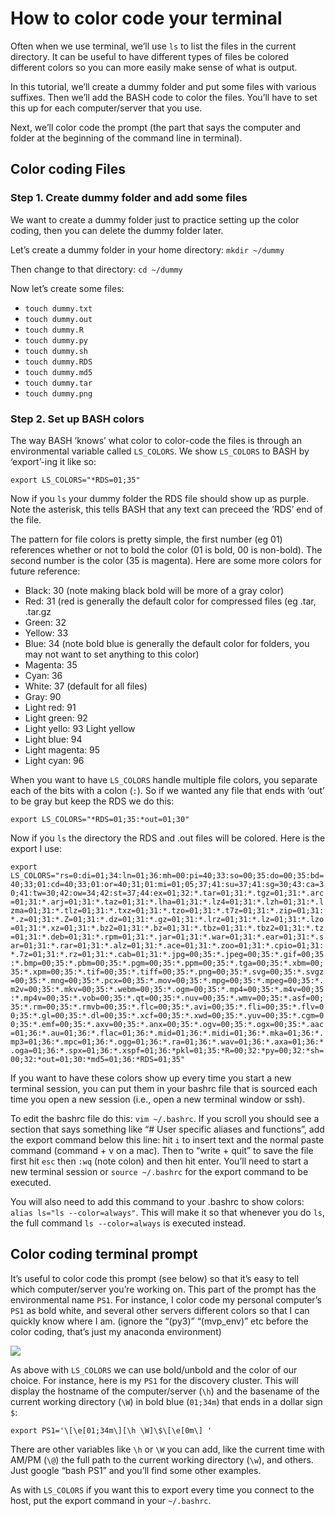 # How to color code your terminal

Often when we use terminal, we'll use `ls` to list the files in the current directory. It can be useful to have different types of files be colored different colors so you can more easily make sense of what is output.

In this tutorial, we'll create a dummy folder and put some files with various suffixes. Then we'll add the BASH code to color the files. You'll have to set this up for each computer/server that you use.

Next, we'll color code the prompt (the part that says the computer and folder at the beginning of the command line in terminal).


## Color coding Files


### Step 1. Create dummy folder and add some files

We want to create a dummy folder just to practice setting up the color coding, then you can delete the dummy folder later.

Let's create a dummy folder in your home directory: `mkdir ~/dummy`

Then change to that directory: `cd ~/dummy`

Now let's create some files:

- `touch dummy.txt`
- `touch dummy.out`
- `touch dummy.R`
- `touch dummy.py`
- `touch dummy.sh`
- `touch dummy.RDS`
- `touch dummy.md5`
- `touch dummy.tar`
- `touch dummy.png`


### Step 2. Set up BASH colors

The way BASH 'knows' what color to color-code the files is through an environmental variable called `LS_COLORS`. We show `LS_COLORS` to BASH by 'export'-ing it like so:

`export LS_COLORS="*RDS=01;35"`

Now if you `ls` your dummy folder the RDS file should show up as purple. Note the asterisk, this tells BASH that any text can preceed the 'RDS' end of the file.

The pattern for file colors is pretty simple, the first number (eg 01) references whether or not to bold the color (01 is bold, 00 is non-bold). The second number is the color (35 is magenta). Here are some more colors for future reference: 

- Black: 30 (note making black bold will be more of a gray color)
- Red: 31  (red is generally the default color for compressed files (eg .tar, .tar.gz 
- Green: 32
- Yellow: 33
- Blue: 34  (note bold blue is generally the default color for folders, you may not want to set anything to this color)
- Magenta: 35
- Cyan: 36
- White: 37  (default for all files)
- Gray: 90
- Light red: 91
- Light green: 92	
- Light yello: 93	Light yellow
- Light blue: 94
- Light magenta: 95
- Light cyan: 96

When you want to have `LS_COLORS` handle multiple file colors, you separate each of the bits with a colon (`:`). So if we wanted any file that ends with 'out' to be gray but keep the RDS we do this:

`export LS_COLORS="*RDS=01;35:*out=01;30"`

Now if you `ls` the directory the RDS and .out files will be colored. Here is the export I use:

```export LS_COLORS="rs=0:di=01;34:ln=01;36:mh=00:pi=40;33:so=00;35:do=00;35:bd=40;33;01:cd=40;33;01:or=40;31;01:mi=01;05;37;41:su=37;41:sg=30;43:ca=30;41:tw=30;42:ow=34;42:st=37;44:ex=01;32:*.tar=01;31:*.tgz=01;31:*.arc=01;31:*.arj=01;31:*.taz=01;31:*.lha=01;31:*.lz4=01;31:*.lzh=01;31:*.lzma=01;31:*.tlz=01;31:*.txz=01;31:*.tzo=01;31:*.t7z=01;31:*.zip=01;31:*.z=01;31:*.Z=01;31:*.dz=01;31:*.gz=01;31:*.lrz=01;31:*.lz=01;31:*.lzo=01;31:*.xz=01;31:*.bz2=01;31:*.bz=01;31:*.tbz=01;31:*.tbz2=01;31:*.tz=01;31:*.deb=01;31:*.rpm=01;31:*.jar=01;31:*.war=01;31:*.ear=01;31:*.sar=01;31:*.rar=01;31:*.alz=01;31:*.ace=01;31:*.zoo=01;31:*.cpio=01;31:*.7z=01;31:*.rz=01;31:*.cab=01;31:*.jpg=00;35:*.jpeg=00;35:*.gif=00;35:*.bmp=00;35:*.pbm=00;35:*.pgm=00;35:*.ppm=00;35:*.tga=00;35:*.xbm=00;35:*.xpm=00;35:*.tif=00;35:*.tiff=00;35:*.png=00;35:*.svg=00;35:*.svgz=00;35:*.mng=00;35:*.pcx=00;35:*.mov=00;35:*.mpg=00;35:*.mpeg=00;35:*.m2v=00;35:*.mkv=00;35:*.webm=00;35:*.ogm=00;35:*.mp4=00;35:*.m4v=00;35:*.mp4v=00;35:*.vob=00;35:*.qt=00;35:*.nuv=00;35:*.wmv=00;35:*.asf=00;35:*.rm=00;35:*.rmvb=00;35:*.flc=00;35:*.avi=00;35:*.fli=00;35:*.flv=00;35:*.gl=00;35:*.dl=00;35:*.xcf=00;35:*.xwd=00;35:*.yuv=00;35:*.cgm=00;35:*.emf=00;35:*.axv=00;35:*.anx=00;35:*.ogv=00;35:*.ogx=00;35:*.aac=01;36:*.au=01;36:*.flac=01;36:*.mid=01;36:*.midi=01;36:*.mka=01;36:*.mp3=01;36:*.mpc=01;36:*.ogg=01;36:*.ra=01;36:*.wav=01;36:*.axa=01;36:*.oga=01;36:*.spx=01;36:*.xspf=01;36:*pkl=01;35:*R=00;32:*py=00;32:*sh=00;32:*out=01;30:*md5=01;36:*RDS=01;35"```

If you want to have these colors show up every time you start a new terminal session, you can put them in your bashrc file that is sourced each time you open a new session (i.e., open a new terminal window or ssh).

To edit the bashrc file do this: `vim ~/.bashrc`. If you scroll you should see a section that says something like "# User specific aliases and functions", add the export command below this line: hit `i` to insert text and the normal paste command (command + v on a mac). Then to "write + quit" to save the file first hit `esc` then `:wq` (note colon) and then hit enter. You'll need to start a new terminal session or `source ~/.bashrc` for the export command to be executed.

You will also need to add this command to your .bashrc to show colors: `alias ls="ls --color=always"`. This will make it so that whenever you do `ls`, the full command `ls --color=always` is executed instead.

## Color coding terminal prompt

It's useful to color code this prompt (see below) so that it's easy to tell which computer/server you're working on. This part of the prompt has the environmental name `PS1`. For instance, I color code my personal computer's `PS1` as bold white, and several other servers different colors so that I can quickly know where I am. (ignore the "(py3)" "(mvp_env)" etc before the color coding, that's just my anaconda environment)

![](img/bioinformagics_7_terminal_colors_fig_01.png)

As above with `LS_COLORS` we can use bold/unbold and the color of our choice. For instance, here is my `PS1` for the discovery cluster. This will display the hostname of the computer/server (`\h`) and the basename of the current working directory (`\W`) in bold blue (`01;34m`) that ends in a dollar sign `$`:

```export PS1='\[\e[01;34m\][\h \W]\$\[\e[0m\] '```

There are other variables like `\h` or `\W` you can add, like the current time with AM/PM (`\@`) the full path to the current working directory (`\w`), and others. Just google "bash PS1" and you'll find some other examples.

As with `LS_COLORS` if you want this to export every time you connect to the host, put the export command in your `~/.bashrc`.
